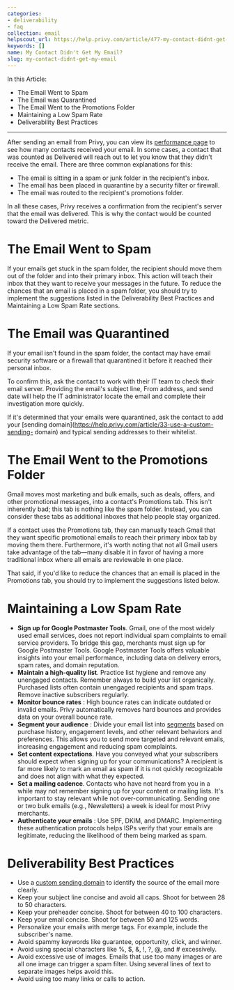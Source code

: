 ```yaml
---
categories:
- deliverability
- faq
collection: email
helpscout_url: https://help.privy.com/article/477-my-contact-didnt-get-my-email
keywords: []
name: My Contact Didn't Get My Email?
slug: my-contact-didnt-get-my-email
---
```

In this Article:

  * The Email Went to Spam
  * The Email was Quarantined
  * The Email Went to the Promotions Folder
  * Maintaining a Low Spam Rate
  * Deliverability Best Practices

* * *

After sending an email from Privy, you can view its [performance
page](https://help.privy.com/article/449-analyze-email-performance) to see how
many contacts received your email. In some cases, a contact that was counted
as Delivered will reach out to let you know that they didn't receive the
email. There are three common explanations for this:

  * The email is sitting in a spam or junk folder in the recipient's inbox.
  * The email has been placed in quarantine by a security filter or firewall. 
  * The email was routed to the recipient's promotions folder. 

In all these cases, Privy receives a confirmation from the recipient's server
that the email was delivered. This is why the contact would be counted toward
the Delivered metric.

# The Email Went to Spam

If your emails get stuck in the spam folder, the recipient should move them
out of the folder and into their primary inbox. This action will teach their
inbox that they want to receive your messages in the future. To reduce the
chances that an email is placed in a spam folder, you should try to implement
the suggestions listed in the Deliverability Best Practices and Maintaining a
Low Spam Rate sections.

# The Email was Quarantined

If your email isn't found in the spam folder, the contact may have email
security software or a firewall that quarantined it before it reached their
personal inbox.

To confirm this, ask the contact to work with their IT team to check their
email server. Providing the email's subject line, From address, and send date
will help the IT administrator locate the email and complete their
investigation more quickly.

If it's determined that your emails were quarantined, ask the contact to add
your [sending domain](https://help.privy.com/article/33-use-a-custom-sending-
domain) and typical sending addresses to their whitelist.

# The Email Went to the Promotions Folder

Gmail moves most marketing and bulk emails, such as deals, offers, and other
promotional messages, into a contact's Promotions tab. This isn't inherently
bad; this tab is nothing like the spam folder. Instead, you can consider these
tabs as additional inboxes that help people stay organized.

If a contact uses the Promotions tab, they can manually teach Gmail that they
want specific promotional emails to reach their primary inbox tab by moving
them there. Furthermore, it's worth noting that not all Gmail users take
advantage of the tab—many disable it in favor of having a more traditional
inbox where all emails are reviewable in one place.

That said, if you'd like to reduce the chances that an email is placed in the
Promotions tab, you should try to implement the suggestions listed below.

# Maintaining a Low Spam Rate

  * **Sign up for Google Postmaster Tools**. Gmail, one of the most widely used email services, does not report individual spam complaints to email service providers. To bridge this gap, merchants must sign up for Google Postmaster Tools. Google Postmaster Tools offers valuable insights into your email performance, including data on delivery errors, spam rates, and domain reputation. 
  * **Maintain a high-quality list**. Practice list hygiene and remove any unengaged contacts. Remember always to build your list organically. Purchased lists often contain unengaged recipients and spam traps. Remove inactive subscribers regularly.
  * **Monitor bounce rates** : High bounce rates can indicate outdated or invalid emails. Privy automatically removes hard bounces and provides data on your overall bounce rate. 
  * **Segment your audience** : Divide your email list into [segments](https://help.privy.com/article/484-use-custom-and-smart-segments-in-email) based on purchase history, engagement levels, and other relevant behaviors and preferences. This allows you to send more targeted and relevant emails, increasing engagement and reducing spam complaints.
  * **Set content expectations**. Have you conveyed what your subscribers should expect when signing up for your communications? A recipient is far more likely to mark an email as spam if it is not quickly recognizable and does not align with what they expected. 
  * **Set a mailing cadence**. Contacts who have not heard from you in a while may not remember signing up for your content or mailing lists. It's important to stay relevant while not over-communicating. Sending one or two bulk emails (e.g., Newsletters) a week is ideal for most Privy merchants. 
  * **Authenticate your emails** : Use SPF, DKIM, and DMARC. Implementing these authentication protocols helps ISPs verify that your emails are legitimate, reducing the likelihood of them being marked as spam.

# Deliverability Best Practices

  * Use a [custom sending domain](https://help.privy.com/article/33-use-a-custom-sending-domain) to identify the source of the email more clearly. 
  * Keep your subject line concise and avoid all caps. Shoot for between 28 to 50 characters. 
  * Keep your preheader concise. Shoot for between 40 to 100 characters.
  * Keep your email concise. Shoot for between 50 and 125 words.
  * Personalize your emails with merge tags. For example, include the subscriber's name. 
  * Avoid spammy keywords like guarantee, opportunity, click, and winner. 
  * Avoid using special characters like %, $, &, !, ?, @, and # excessively. 
  * Avoid excessive use of images. Emails that use too many images or are all one image can trigger a spam filter. Using several lines of text to separate images helps avoid this. 
  * Avoid using too many links or calls to action. 

